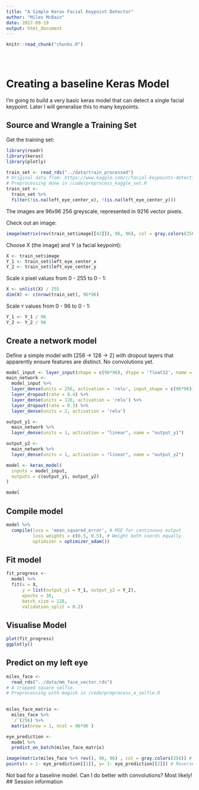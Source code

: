 ```yaml
---
title: "A Simple Keras Facial Keypoint Detector"
author: "Miles McBain"
date: 2017-09-19
output: html_document
---
```


<!-- The file analysis/chunks.R contains chunks that define default settings
shared across the workflowr files. -->
```r
knitr::read_chunk("chunks.R")
```

<!-- Update knitr chunk options -->
```r
```

<!-- Insert the date the file was last updated -->
```r
```

<!-- Insert the code version (Git commit SHA1) if Git repository exists and R
 package git2r is installed -->
```r
```

<!-- Add your analysis here -->
# Creating a baseline Keras Model

I'm going to build a very basic keras model that can detect a single facial keypoint. Later I will generalise this to many keypoints.

## Source and Wrangle a Training Set

Get the training set:

```r
library(readr)
library(keras)
library(plotly)

train_set <- read_rds("../data/train_processed")
# Original data from: https://www.kaggle.com/c/facial-keypoints-detection
# Preprocessing done in /code/preprocess_kaggle_set.R
train_set <- 
  train_set %>%
  filter(!is.na(left_eye_center_x), !(is.na(left_eye_center_y)))
```

The images are 96x96 256 greyscale, represented in 9216 vector pixels.

Check out an image:
```r
image(matrix(rev(train_set$image[[42]]), 96, 96), col = gray.colors(256))
```


Choose X (the image) and Y (a facial keypoint):

```r
X <- train_set$image
Y_1 <- train_set$left_eye_center_x
Y_2 <- train_set$left_eye_center_y
```

Scale `X` pixel values from 0 - 255 to 0 - 1:

```r
X <- unlist(X) / 255
dim(X) <- c(nrow(train_set), 96*96)
```

Scale `Y` values from 0 - 96 to 0 - 1:

```r
Y_1 <- Y_1 / 96
Y_2 <- Y_2 / 96 
```

## Create a network model

Define a simple model with [256 -> 128 -> 2] with dropout layers that apparently ensure features are distinct. No convolutions yet.

```r
model_input <- layer_input(shape = c(96*96), dtype = 'float32', name = 'image_input')
main_network <- 
  model_input %>%
  layer_dense(units = 256, activation = 'relu', input_shape = c(96*96)) %>%
  layer_dropout(rate = 0.4) %>% 
  layer_dense(units = 128, activation = 'relu') %>%
  layer_dropout(rate = 0.3) %>%
  layer_dense(units = 2, activation = 'relu')

output_y1 <- 
  main_network %>%
  layer_dense(units = 1, activation = "linear", name = "output_y1")

output_y2 <-
  main_network %>%
  layer_dense(units = 1, activation = "linear", name = "output_y2")

model <- keras_model(
  inputs = model_input,
  outputs = c(output_y1, output_y2)
)

model 
```


## Compile model

```r
model %>%
  compile(loss = 'mean_squared_error', # MSE for continuous output
          loss_weights = c(0.5, 0.5), # Weight both coords equally 
          optimizer = optimizer_adam())
```

## Fit model

```r
fit_progress <- 
  model %>%
  fit(x = X,
      y = list(output_y1 = Y_1, output_y2 = Y_2),
      epochs = 30,
      batch_size = 128, 
      validation_split = 0.2)
```

## Visualise Model
```r
plot(fit_progress)
ggplotly()
```

## Predict on my left eye
```r
miles_face <- 
  read_rds("../data/mm_face_vector.rds")
# A cropped square selfie.
# Preprocessing with magick in /code/preprocess_a_selfie.R
  

miles_face_matrix <-
  miles_face %>%
  `/`(256) %>%
  matrix(nrow = 1, ncol = 96*96 )

eye_prediction <- 
  model %>%
  predict_on_batch(miles_face_matrix)

image(matrix(miles_face %>% rev(), 96, 96) , col = gray.colors(256)) # Have to reverse image for upright viewing
points(x = 1- eye_prediction[[1]], y= 1- eye_prediction[[2]]) # Reversed image -> Take compliement of coord.
```

Not bad for a baseline model. Can I do better with convolutions? Most likely!
## Session information

<!-- Insert the session information into the document -->
```r
```
